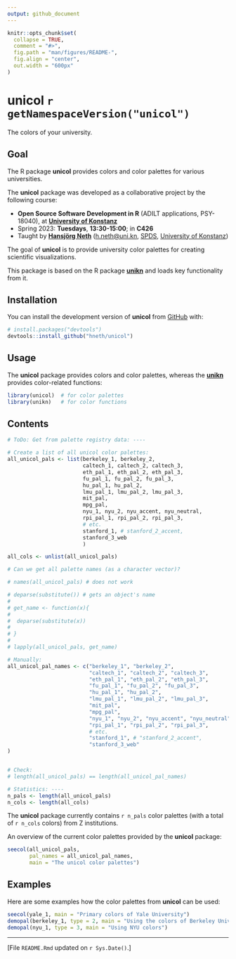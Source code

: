 ```yaml
---
output: github_document
---
```


<!-- README.md is generated from README.Rmd. Please always edit the .Rmd file (and generate the .md file from it) -->

```r
knitr::opts_chunk$set(
  collapse = TRUE,
  comment = "#>",
  fig.path = "man/figures/README-",
  fig.align = "center", 
  out.width = "600px"
)
```

# unicol `r getNamespaceVersion("unicol")` 


<!-- badges: start -->
<!-- badges: end -->

The colors of your university.


## Goal

The R package **unicol** provides colors and color palettes for various universities. 

<!-- Course coordinates: --> 

The **unicol** package was developed as a collaborative project by the following course:

* **Open Source Software Development in R** (ADILT applications, PSY-18040), at **[University of Konstanz](https://www.uni-konstanz.de/en/)**   
* Spring 2023: **Tuesdays**, **13:30-15:00**; in **C426** 
* Taught by **[Hansjörg Neth](https://neth.de/)** (<h.neth@uni.kn>, [SPDS](https://www.spds.uni-konstanz.de/), [University of Konstanz](https://www.uni-konstanz.de/en/))


<!-- Goal: -->

The goal of **unicol** is to provide university color palettes for creating scientific visualizations. 

This package is based on the R\ package **[unikn](https://CRAN.R-project.org/package=unikn)** and loads key functionality from it. 


## Installation

You can install the development version of **unicol** from [GitHub](https://github.com/) with:

```r
# install.packages("devtools")
devtools::install_github("hneth/unicol")
```


## Usage

The **unicol** package provides colors and color palettes, whereas the **[unikn](https://CRAN.R-project.org/package=unikn)** provides color-related functions:

```r
library(unicol)  # for color palettes
library(unikn)   # for color functions
```

## Contents

<!-- A list of all unicol palettes: -->

```r
# ToDo: Get from palette registry data: ----

# Create a list of all unicol color palettes:
all_unicol_pals <- list(berkeley_1, berkeley_2, 
                        caltech_1, caltech_2, caltech_3,
                        eth_pal_1, eth_pal_2, eth_pal_3, 
                        fu_pal_1, fu_pal_2, fu_pal_3,
                        hu_pal_1, hu_pal_2,
                        lmu_pal_1, lmu_pal_2, lmu_pal_3,
                        mit_pal,
                        mpg_pal,
                        nyu_1, nyu_2, nyu_accent, nyu_neutral,
                        rpi_pal_1, rpi_pal_2, rpi_pal_3,
                        # etc.
                        stanford_1, # stanford_2_accent, 
                        stanford_3_web
                        )

all_cols <- unlist(all_unicol_pals)

# Can we get all palette names (as a character vector)?

# names(all_unicol_pals) # does not work

# deparse(substitute()) # gets an object's name
# 
# get_name <- function(x){
#  
#  deparse(substitute(x))
#  
# }
#
# lapply(all_unicol_pals, get_name)

# Manually:
all_unicol_pal_names <- c("berkeley_1", "berkeley_2", 
                          "caltech_1", "caltech_2", "caltech_3",
                          "eth_pal_1", "eth_pal_2", "eth_pal_3", 
                          "fu_pal_1", "fu_pal_2", "fu_pal_3",
                          "hu_pal_1", "hu_pal_2",
                          "lmu_pal_1", "lmu_pal_2", "lmu_pal_3",
                          "mit_pal",
                          "mpg_pal",
                          "nyu_1", "nyu_2", "nyu_accent", "nyu_neutral",
                          "rpi_pal_1", "rpi_pal_2", "rpi_pal_3",
                          # etc.
                          "stanford_1", # "stanford_2_accent", 
                          "stanford_3_web"
)


# Check:
# length(all_unicol_pals) == length(all_unicol_pal_names)

# Statistics: ---- 
n_pals <- length(all_unicol_pals)
n_cols <- length(all_cols)
```


The **unicol** package currently contains `r n_pals`\ color palettes (with a total of `r n_cols`\ colors) from Z\ institutions. 


An overview of the current color palettes provided by the **unicol** package:

```r
seecol(all_unicol_pals, 
       pal_names = all_unicol_pal_names, 
       main = "The unicol color palettes")
```


## Examples 

Here are some examples how the color palettes from **unicol** can be used:

```r
seecol(yale_1, main = "Primary colors of Yale University")
demopal(berkeley_1, type = 2, main = "Using the colors of Berkeley University")
demopal(nyu_1, type = 3, main = "Using NYU colors")
```


------

<!-- Footer: -->

[File `README.Rmd` updated on `r Sys.Date()`.]

<!-- eof. --> 
